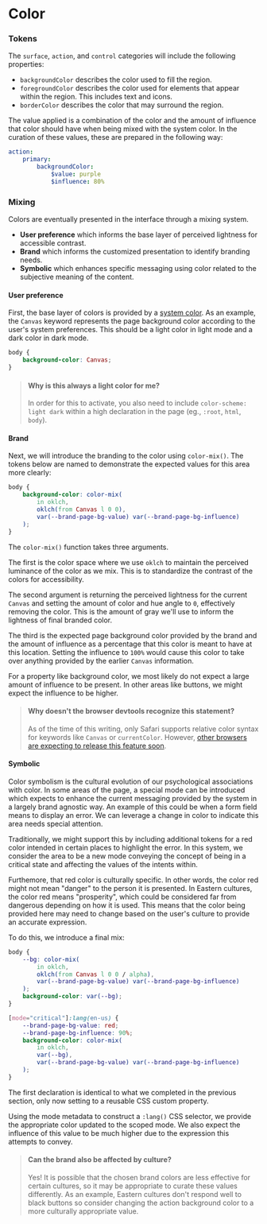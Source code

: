 
<Meta title="Foundations/Color" />

# Color

### Tokens

The `surface`, `action`, and `control` categories will include the following properties:

- `backgroundColor` describes the color used to fill the region.
- `foregroundColor` describes the color used for elements that appear within the region. This includes text and icons.
- `borderColor` describes the color that may surround the region.

The value applied is a combination of the color and the amount of influence that color should have when being mixed with the system color. In the curation of these values, these are prepared in the following way:

```yml
action:
    primary:
        backgroundColor:
            $value: purple
            $influence: 80%
```

### Mixing

Colors are eventually presented in the interface through a mixing system.

- **User preference** which informs the base layer of perceived lightness for accessible contrast.
- **Brand** which informs the customized presentation to identify branding needs.
- **Symbolic** which enhances specific messaging using color related to the subjective meaning of the content.

#### User preference

First, the base layer of colors is provided by a [system color](https://developer.mozilla.org/en-US/docs/Web/CSS/system-color). As an example, the `Canvas` keyword represents the page background color according to the user's system preferences. This should be a light color in light mode and a dark color in dark mode.

```css
body {
    background-color: Canvas;
}
```

> #### Why is this always a light color for me?
>
> In order for this to activate, you also need to include `color-scheme: light dark` within a high declaration in the page (eg., `:root`, `html`, `body`).

#### Brand

Next, we will introduce the branding to the color using `color-mix()`. The tokens below are named to demonstrate the expected values for this area more clearly:

```css
body {
    background-color: color-mix(
        in oklch,
        oklch(from Canvas l 0 0),
        var(--brand-page-bg-value) var(--brand-page-bg-influence)
    );
}
```

The `color-mix()` function takes three arguments.

The first is the color space where we use `oklch` to maintain the perceived luminance of the color as we mix. This is to standardize the contrast of the colors for accessibility.

The second argument is returning the perceived lightness for the current `Canvas` and setting the amount of color and hue angle to `0`, effectively removing the color. This is the amount of gray we'll use to inform the lightness of final branded color.

The third is the expected page background color provided by the brand and the amount of influence as a percentage that this color is meant to have at this location. Setting the influence to `100%` would cause this color to take over anything provided by the earlier `Canvas` information.

For a property like background color, we most likely do not expect a large amount of influence to be present. In other areas like buttons, we might expect the influence to be higher.

> #### Why doesn't the browser devtools recognize this statement?
>
> As of the time of this writing, only Safari supports relative color syntax for keywords like `Canvas` or `currentColor`. However, [other browsers are expecting to release this feature soon](https://caniuse.com/css-relative-colors).

#### Symbolic

Color symbolism is the cultural evolution of our psychological associations with color. In some areas of the page, a special mode can be introduced which expects to enhance the current messaging provided by the system in a largely brand agnostic way. An example of this could be when a form field means to display an error. We can leverage a change in color to indicate this area needs special attention.

Traditionally, we might support this by including additional tokens for a red color intended in certain places to highlight the error. In this system, we consider the area to be a new mode conveying the concept of being in a critical state and affecting the values of the intents within.

Furthemore, that red color is culturally specific. In other words, the color red might not mean "danger" to the person it is presented. In Eastern cultures, the color red means "prosperity", which could be considered far from dangerous depending on how it is used. This means that the color being provided here may need to change based on the user's culture to provide an accurate expression.

To do this, we introduce a final mix:

```css
body {
    --bg: color-mix(
        in oklch,
        oklch(from Canvas l 0 0 / alpha),
        var(--brand-page-bg-value) var(--brand-page-bg-influence)
    );
    background-color: var(--bg);
}

[mode="critical"]:lang(en-us) {
    --brand-page-bg-value: red;
    --brand-page-bg-influence: 90%;
    background-color: color-mix(
        in oklch,
        var(--bg),
        var(--brand-page-bg-value) var(--brand-page-bg-influence)
    );
}
```
The first declaration is identical to what we completed in the previous section, only now setting to a reusable CSS custom property.

Using the mode metadata to construct a `:lang()` CSS selector, we provide the appropriate color updated to the scoped mode. We also expect the influence of this value to be much higher due to the expression this attempts to convey.

> #### Can the brand also be affected by culture?
>
> Yes! It is possible that the chosen brand colors are less effective for certain cultures, so it may be appropriate to curate these values differently. As an example, Eastern cultures don't respond well to black buttons so consider changing the action background color to a more culturally appropriate value.